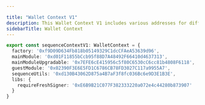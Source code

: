 ```yaml
---

title: "Wallet Context V1"
description: This Wallet Context V1 includes various addresses for different modules and libraries.
sidebarTitle: Wallet Context
---
```




```ts
export const sequenceContextV1: WalletContext = {
  factory: '0xf9D09D634Fb818b05149329C1dcCFAeA53639d96',
  mainModule: '0xd01F11855bCcb95f88D7A48492F66410d4637313',
  mainModuleUpgradable: '0x7EFE6cE415956c5f80C6530cC6cc81b4808F6118',
  guestModule: '0x02390F3E6E5FD1C6786CB78FD3027C117a9955A7',
  sequenceUtils: '0xd130B43062D875a4B7aF3f8fc036Bc6e9D3E1B3E',
  libs: {
    requireFreshSigner: '0xE6B9B21C077F382333220a072e4c44280b873907'
  }
}
```
